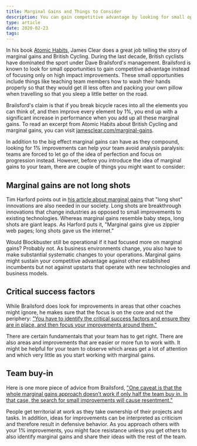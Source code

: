 ```yaml
---
title: Marginal Gains and Things to Consider
description: You can gain competitive advantage by looking for small opportunities but there are some things you need to take into account with this strategy.
type: article
date: 2020-02-23
tags:
---
```


In his book [Atomic Habits](https://www.amazon.com/Atomic-Habits-Proven-Build-Break/dp/0735211299), James Clear does a great job telling the story of marginal gains and British Cycling. During the last decade, British cyclists have dominated the sport under Dave Brailsford's management. Brailsford is known to look for small opportunities to gain competitive advantage instead of focusing only on high impact improvements. These small opportunities include things like teaching team members how to wash their hands properly so that they would get ill less often and packing your own pillow when travelling so that you sleep a little better on the road.

Brailsford's claim is that if you break bicycle races into all the elements you can think of, and then improve every element by 1%, you end up with a significant increase in performance when you add up all these marginal gains. To read an excerpt from Atomic Habits about British Cycling and marginal gains, you can visit [jamesclear.com/marginal-gains](https://jamesclear.com/marginal-gains).

In addition to the big effect marginal gains can have as they compound, looking for 1% improvements can help your team avoid analysis paralysis: teams are forced to let go of the idea of perfection and focus on progression instead. However, before you introduce the idea of marginal gains to your team, there are couple of things you might want to consider:

## Marginal gains are not long shots

Tim Harford points out in [his article about marginal gains](http://timharford.com/2017/04/marginal-gains-matter-but-gamechangers-transform/) that "long shot" innovations are also needed in our society. Long shots are breakthrough innovations that change industries as opposed to small improvements to existing technologies. Whereas marginal gains resemble baby steps, long shots are giant leaps. As Harford puts it, "Marginal gains give us zippier web pages; long shots gave us the internet."

Would Blockbuster still be operational if it had focused more on marginal gains? Probably not. As business environments change, you also have to make substantial systematic changes to your operations. Marginal gains might sustain your competitive advantage against other established incumbents but not against upstarts that operate with new technologies and business models.

## Critical success factors

While Brailsford does look for improvements in areas that other coaches might ignore, he makes sure that the focus is on the core and not the periphery: ["You have to identify the critical success factors and ensure they are in place, and then focus your improvements around them."](https://hbr.org/2015/10/how-1-performance-improvements-led-to-olympic-gold)

There are certain fundamentals that your team has to get right. There are also areas and improvements that are easier or more fun to work with. It might be helpful for your team to observe which areas get a lot of attention and which very little as you start working with marginal gains.

## Team buy-in

Here is one more piece of advice from Brailsford, ["One caveat is that the whole marginal gains approach doesn’t work if only half the team buy in. In that case, the search for small improvements will cause resentment."](https://hbr.org/2015/10/how-1-performance-improvements-led-to-olympic-gold)

People get territorial at work as they take ownership of their projects and tasks. In addition, ideas for improvements can be interpreted as criticism and therefore result in defensive behavior. As you approach others with your 1% improvements, you might face resistance unless you get others to also identify marginal gains and share their ideas with the rest of the team.
